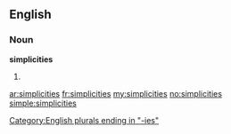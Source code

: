 ==English==

===Noun===
'''simplicities'''

# {{plural of|[[simplicity]]}}

[[Category:English plurals ending in "-ies"]]

[[ar:simplicities]]
[[fr:simplicities]]
[[my:simplicities]]
[[no:simplicities]]
[[simple:simplicities]]